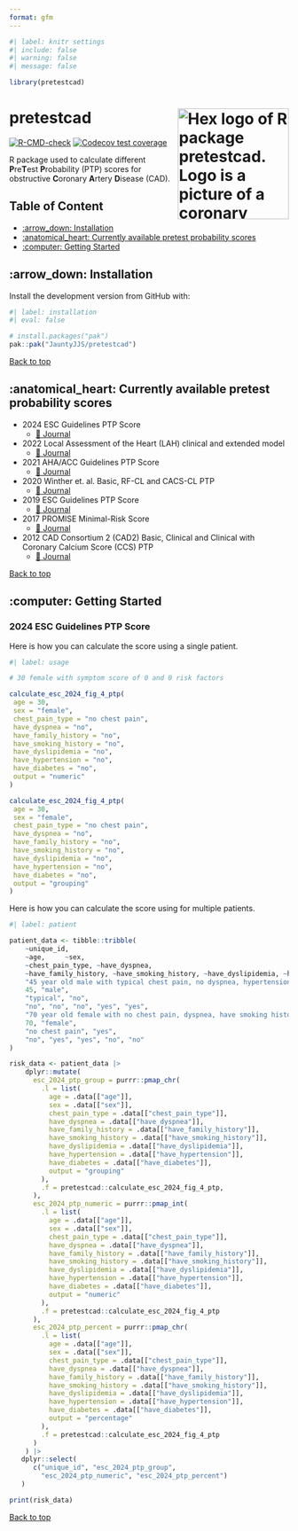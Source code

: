 ---
format: gfm
---

```{r}
#| label: knitr settings
#| include: false
#| warning: false
#| message: false

library(pretestcad)

```

<a name="top"></a>

# pretestcad <a href="jauntyjjs.github.io/pretestcad/"><img src="man/figures/logo.png" align="right" height="200" alt="Hex logo of R package pretestcad. Logo is a picture of a coronary artery with partial blockage." /></a>

<!-- badges: start -->
[![R-CMD-check](https://github.com/JauntyJJS/pretestcad/actions/workflows/R-CMD-check.yaml/badge.svg)](https://github.com/JauntyJJS/pretestcad/actions/workflows/R-CMD-check.yaml)
[![Codecov test coverage](https://codecov.io/gh/JauntyJJS/pretestcad/graph/badge.svg?token=lpJSgliKK3)](https://codecov.io/gh/JauntyJJS/pretestcad?branch=main)
<!-- badges: end -->

R package used to calculate different **P**re**T**est **P**robability (PTP) scores for obstructive **C**oronary **A**rtery **D**isease (CAD).

## Table of Content

- [:arrow_down: Installation]
- [:anatomical_heart: Currently available pretest probability scores]
- [:computer: Getting Started]

## :arrow_down: Installation

Install the development version from GitHub with:

```{r}
#| label: installation
#| eval: false

# install.packages("pak")
pak::pak("JauntyJJS/pretestcad")
```

<a href="#top">Back to top</a>

## :anatomical_heart: Currently available pretest probability scores

*  2024 ESC Guidelines PTP Score 
   *  [📘 Journal](https://doi.org/10.1093/eurheartj/ehae177){target="_blank"}
*  2022 Local Assessment of the Heart (LAH) clinical and extended model 
   *  [📘 Journal](https://doi.org/10.1161/JAHA.121.022697){target="_blank"}
*  2021 AHA/ACC Guidelines PTP Score
   *  [📘 Journal](https://doi.org/10.1161/CIR.0000000000001029){target="_blank"}
*  2020 Winther et. al. Basic, RF-CL and CACS-CL PTP 
   *  [📘 Journal](https://doi.org/10.1016/j.jacc.2020.09.585){target="_blank"}
*  2019 ESC Guidelines PTP Score 
   *  [📘 Journal](https://doi.org/10.1007/s00059-020-04935-x){target="_blank"}
*  2017 PROMISE Minimal-Risk Score 
   *  [📘 Journal](https://doi.org/10.1001/jamacardio.2016.5501){target="_blank"}
*  2012 CAD Consortium 2 (CAD2) Basic, Clinical and Clinical with Coronary Calcium Score (CCS) PTP 
   *  [📘 Journal](https://doi.org/10.1136/bmj.e3485 ){target="_blank"}
   
<a href="#top">Back to top</a>

## :computer: Getting Started

### 2024 ESC Guidelines PTP Score

Here is how you can calculate the score using a single patient.

```{r}
#| label: usage

# 30 female with symptom score of 0 and 0 risk factors

calculate_esc_2024_fig_4_ptp(
 age = 30,
 sex = "female",
 chest_pain_type = "no chest pain",
 have_dyspnea = "no",
 have_family_history = "no",
 have_smoking_history = "no",
 have_dyslipidemia = "no",
 have_hypertension = "no",
 have_diabetes = "no",
 output = "numeric"
)

calculate_esc_2024_fig_4_ptp(
 age = 30,
 sex = "female",
 chest_pain_type = "no chest pain",
 have_dyspnea = "no",
 have_family_history = "no",
 have_smoking_history = "no",
 have_dyslipidemia = "no",
 have_hypertension = "no",
 have_diabetes = "no",
 output = "grouping"
)

```

Here is how you can calculate the score using for multiple patients.

```{r}
#| label: patient

patient_data <- tibble::tribble(
    ~unique_id,
    ~age,     ~sex, 
    ~chest_pain_type, ~have_dyspnea, 
    ~have_family_history, ~have_smoking_history, ~have_dyslipidemia, ~have_hypertension, ~have_diabetes,
    "45 year old male with typical chest pain, no dyspnea, hypertension and diabetes",
    45, "male", 
    "typical", "no",  
    "no", "no", "no", "yes", "yes",
    "70 year old female with no chest pain, dyspnea, have smoking history (past or current smoker) and dyslipidemia",
    70, "female", 
    "no chest pain", "yes",  
    "no", "yes", "yes", "no", "no"
)

risk_data <- patient_data |>
    dplyr::mutate(
      esc_2024_ptp_group = purrr::pmap_chr(
        .l = list(
          age = .data[["age"]],
          sex = .data[["sex"]],
          chest_pain_type = .data[["chest_pain_type"]],
          have_dyspnea = .data[["have_dyspnea"]],
          have_family_history = .data[["have_family_history"]],
          have_smoking_history = .data[["have_smoking_history"]], 
          have_dyslipidemia = .data[["have_dyslipidemia"]], 
          have_hypertension = .data[["have_hypertension"]], 
          have_diabetes = .data[["have_diabetes"]],
          output = "grouping"
        ),
        .f = pretestcad::calculate_esc_2024_fig_4_ptp,
      ),
      esc_2024_ptp_numeric = purrr::pmap_int(
        .l = list(
          age = .data[["age"]],
          sex = .data[["sex"]],
          chest_pain_type = .data[["chest_pain_type"]],
          have_dyspnea = .data[["have_dyspnea"]],
          have_family_history = .data[["have_family_history"]],
          have_smoking_history = .data[["have_smoking_history"]],
          have_dyslipidemia = .data[["have_dyslipidemia"]],
          have_hypertension = .data[["have_hypertension"]],
          have_diabetes = .data[["have_diabetes"]],
          output = "numeric"
        ),
        .f = pretestcad::calculate_esc_2024_fig_4_ptp
      ),
      esc_2024_ptp_percent = purrr::pmap_chr(
        .l = list(
          age = .data[["age"]],
          sex = .data[["sex"]],
          chest_pain_type = .data[["chest_pain_type"]],
          have_dyspnea = .data[["have_dyspnea"]],
          have_family_history = .data[["have_family_history"]],
          have_smoking_history = .data[["have_smoking_history"]],
          have_dyslipidemia = .data[["have_dyslipidemia"]],
          have_hypertension = .data[["have_hypertension"]],
          have_diabetes = .data[["have_diabetes"]],
          output = "percentage"
        ),
        .f = pretestcad::calculate_esc_2024_fig_4_ptp
      )
    ) |> 
   dplyr::select(
      c("unique_id", "esc_2024_ptp_group", 
        "esc_2024_ptp_numeric", "esc_2024_ptp_percent")
   )

print(risk_data)

```

<a href="#top">Back to top</a>
